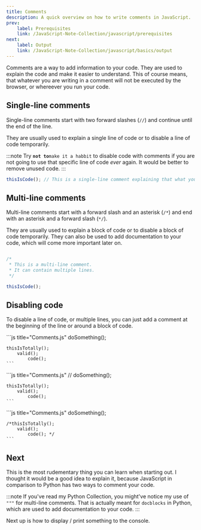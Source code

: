 ```yaml
---
title: Comments
description: A quick overview on how to write comments in JavaScript.
prev:
    label: Prerequisites
    link: /JavaScript-Note-Collection/javascript/prerequisites
next:
    label: Output
    link: /JavaScript-Note-Collection/javascript/basics/output
---
```



Comments are a way to add information to your code. They are used to explain the code and make it easier to understand. This of course means, that whatever you are writing in a comment will not be executed by the browser, or whereever you run your code.

## Single-line comments

Single-line comments start with two forward slashes (`//`) and continue until the end of the line.

They are usually used to explain a single line of code or to disable a line of code temporarily.

:::note
Try **`not to`**`make it a habbit` to disable code with comments if you are not going to use that specific line of code *ever* again. It would be better to remove unused code. 
:::

```js title="Single-line comment"
thisIsCode(); // This is a single-line comment explaining that what you see on the left is theoretically a function call.
```

## Multi-line comments

Multi-line comments start with a forward slash and an asterisk (`/*`) and end with an asterisk and a forward slash (`*/`).

They are usually used to explain a block of code or to disable a block of code temporarily. They can also be used to add documentation to your code, which will come more important later on.

```js title="Multi-line comment"

/*
 * This is a multi-line comment.
 * It can contain multiple lines.
 */

thisIsCode();
```

## Disabling code

To disable a line of code, or multiple lines, you can just add a comment at the beginning of the line or around a block of code.

<Tabs>
  <TabItem label="Normal Code">
    ```js title="Comments.js"
    doSomething();

    thisIsTotally();
        valid();
            code();
    ```
  </TabItem>
  <TabItem label="Single Line">
    ```js title="Comments.js"
    // doSomething();

    thisIsTotally();
        valid();
            code();
    ```
  </TabItem>
  <TabItem label="Multi Line">
    ```js title="Comments.js"
    doSomething();

    /*thisIsTotally();
        valid();
            code(); */
    ```
  </TabItem>
</Tabs>

## Next

This is the most rudementary thing you can learn when starting out. I thought it would be a good idea to explain it, because JavaScript in comparison to Python has two ways to comment your code.

:::note
If you've read my Python Collection, you might've notice my use of `"""` for multi-line comments. That is actually meant for `docblocks` in Python, which are used to add documentation to your code.
:::

Next up is how to display / print something to the console.